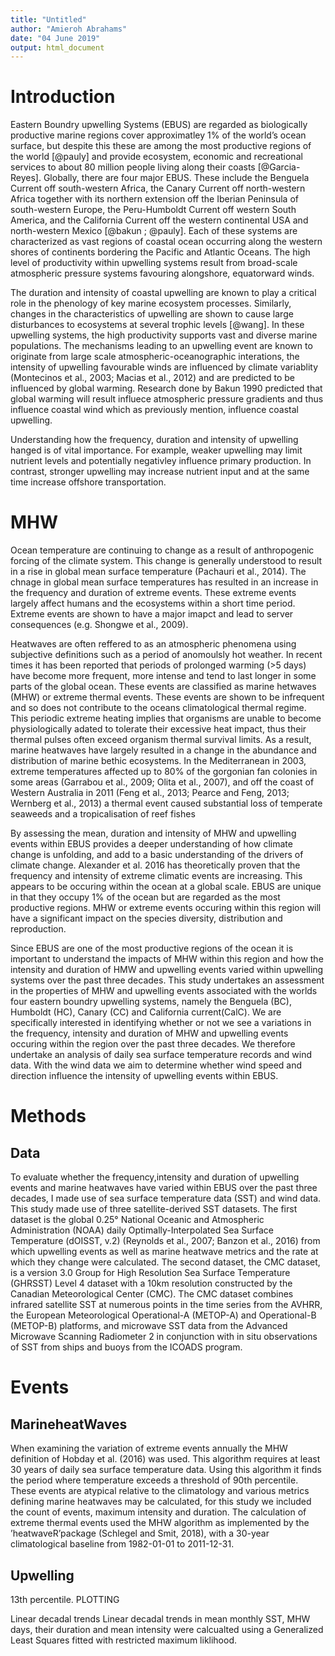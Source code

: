 ```yaml
---
title: "Untitled"
author: "Amieroh Abrahams"
date: "04 June 2019"
output: html_document
---
```


# Introduction


Eastern Boundry upwelling Systems (EBUS) are regarded as biologically productive marine regions  cover approximatley 1% of the world’s ocean surface, but despite this these are among the most productive regions of the world [@pauly] and provide ecosystem, economic and recreational services to about 80 million people living along their coasts [@Garcia-Reyes]. Globally, there are four major EBUS. These include the Benguela Current off south-western Africa, the Canary Current off north-western Africa together with its northern extension off the Iberian Peninsula of south-western Europe, the Peru-Humboldt Current off western South America, and the California Current off the western continental USA and north-western Mexico [@bakun ; @pauly]. Each of these systems are characterized as vast regions of coastal ocean occurring along the western shores of continents bordering the Pacific and Atlantic Oceans. The high level of productivity within upwelling systems result from broad-scale atmospheric pressure systems favouring alongshore, equatorward winds.

The duration and intensity of coastal upwelling are known to play a critical role in the phenology of key marine ecosystem processes. Similarly, changes in the characteristics of upwelling are shown to cause large disturbances to ecosystems at several trophic levels [@wang]. In these upwelling systems, the high productivity supports vast and diverse marine populations. The mechanisms leading to an upwelling event are known to originate from large scale atmospheric-oceanographic interations, the intensity of upwelling favourable winds are influenced by climate variablity (Montecinos et al., 2003; Macias et al., 2012) and are predicted to be influenced by global warming. Research done by Bakun 1990 predicted that global warming will result influece atmospheric pressure gradients and thus influence coastal wind which as previously mention, influence coastal upwelling. 

Understanding how the frequency, duration and intensity of upwelling hanged is of vital importance. For example, weaker upwelling may limit nutrient levels and potentially negativley influence primary production. In contrast, stronger upwelling may increase nutrient input and at the same time increase offshore transportation.

# MHW

Ocean temperature are continuing to change as a result of anthropogenic forcing of the climate system. This change is generally understood to result in a rise in global mean surface temperature (Pachauri et al., 2014). The chnage in global mean surface temperatures has resulted in an increase in the frequency and duration of extreme events. These extreme events largely affect humans and the ecosystems within a short time period. Extreme events are shown to have a major imapct and lead to server consequences (e.g. Shongwe et al., 2009). 

Heatwaves are often reffered to as an atmospheric phenomena using subjective definitions such as a period of anomoulsly hot weather. In recent times it has been reported that periods of prolonged warming (>5 days) have become more frequent, more intense and tend to last longer in some parts of the global ocean. These events are classified as marine hetwaves (MHW) or extreme thermal events. These events are shown to be infrequent and so does not contribute to the oceans climatological thermal regime. This periodic extreme heating implies that organisms are unable to become physiologically adated to tolerate their excessive heat impact, thus their thermal pulses often exceed organism thermal survival limits. As a result, marine heatwaves have largely resulted in a change in the abundance and distribution of marine bethic ecosystems. In the Mediterranean in 2003, extreme temperatures affected up to 80% of the gorgonian fan colonies in some areas (Garrabou et al., 2009; Olita et al., 2007), and off the coast of Western Australia in 2011 (Feng et al., 2013; Pearce and Feng, 2013; Wernberg et al., 2013) a thermal event caused substantial loss of temperate seaweeds and a tropicalisation of reef fishes

By assessing the mean, duration and intensity of MHW and upwelling events within EBUS provides a deeper understanding of how climate change is unfolding, and add to a basic understanding of the drivers of climate change. Alexander et al. 2016 has theoretically proven that the frequency and intensity of extreme climatic events are increasing. This appears to be occuring within the ocean at a global scale. EBUS are unique in that they occupy 1% of the ocean but are regarded as the most productive regions. MHW or extreme events occuring within this region will have a significant impact on the species diversity, distribution and reproduction.


Since EBUS are one of the most productive regions of the ocean it is important to understand the impacts of MHW within this region and how the intensity and duration of HMW and upwelling events varied within upwelling systems over the past three decades. This study undertakes an assessment in the properties of MHW and upwelling events associated with the worlds four eastern boundry upwelling systems, namely the Benguela (BC), Humboldt (HC), Canary (CC) and California current(CalC). We are specifically interested in identifying whether or not we see a variations in the frequency, intensity and duration of MHW and upwelling events occuring within the region over the past three decades. We therefore undertake an analysis of daily sea surface temperature records and wind data. With the wind data we aim to determine whether wind speed and direction influence the intensity of upwelling events within EBUS.  


# Methods
## Data

To evaluate whether the frequency,intensity and duration of upwelling events and marine heatwaves have varied within EBUS over the past three decades, I made use of sea surface temperature data (SST) and wind data. This study made use of three satellite-derived SST datasets. The first dataset is the global 0.25° National Oceanic and Atmospheric Administration (NOAA) daily Optimally-Interpolated Sea Surface Temperature (dOISST, v.2) (Reynolds et al., 2007; Banzon et al., 2016) from which upwelling events as well as marine heatwave metrics and the rate at which they change were calculated. The second dataset, the CMC dataset, is a version 3.0 Group for High Resolution Sea Surface Temperature (GHRSST) Level 4 dataset with a 10km resolution constructed by the Canadian Meteorological Center (CMC). The CMC dataset combines infrared satellite SST at numerous points in the time series from the AVHRR, the European Meteorological Operational-A (METOP-A) and Operational-B (METOP-B) platforms, and microwave SST data from the Advanced Microwave Scanning Radiometer 2 in conjunction with in situ observations of SST from ships and buoys from the ICOADS program.

# Events

## MarineheatWaves 
When examining the variation of extreme events annually the MHW definition of Hobday et al. (2016) was used. This algorithm requires at least 30 years of daily sea surface temperature data. Using this algorithm it finds the period where temperature exceeds a threshold of 90th percentile. These events are atypical relative to the climatology and various metrics defining marine heatwaves may be calculated, for this study we included the count of events, maximum intensity and duration. The calculation of extreme thermal events used the MHW algorithm as implemented by the 'heatwaveR'package (Schlegel and Smit, 2018), with a 30-year climatological baseline from 1982-01-01 to 2011-12-31.

## Upwelling
13th percentile. PLOTTING 

Linear decadal trends
Linear decadal trends in mean monthly SST, MHW days, their duration and mean intensity were calcualted using a Generalized Least Squares fitted with restricted maximum liklihood. 





